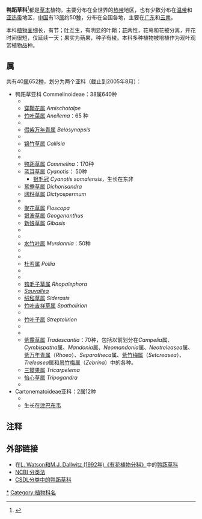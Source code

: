 {{Automatic taxobox
|image = TradescantiaPurpurea3.jpg
|image_caption = [[紫露草|紫露草]] ''Tradescantia purpurea''
|taxon = Commelinaceae
|authority = [[夏尔-弗朗索瓦·布里索·德米尔贝尔|Mirb.]]<ref name=APGIII2009>{{Cite journal |last=Angiosperm Phylogeny Group |year=2009 |title=An update of the Angiosperm Phylogeny Group classification for the orders and families of flowering plants: APG III |journal=Botanical Journal of the Linnean Society |volume=161 |issue=2 |pages=105–121 |url=http://www3.interscience.wiley.com/journal/122630309/abstract |format=PDF |accessdate=2013-06-26 |doi=10.1111/j.1095-8339.2009.00996.x |author= |archive-url=https://wayback.archive-it.org/all/20170525104318/http://onlinelibrary.wiley.com/doi/10.1111/j.1095-8339.2009.00996.x/abstract |archive-date=2017-05-25 |dead-url=yes }}</ref>
|subdivision_ranks = [[属|属]]
|subdivision =  参见[[鴨跖草科屬別列表|屬別列表]]
|type_genus = [[鸭跖草屬|鸭跖草屬]] ''Commelina''
|type_genus_authority = L., 1753
|synonyms = 
*Cartonemataceae <small>Pichon</small>
*Ephemeraceae <small>Batsch</small>
*Tradescantiaceae <small>Salisb.</small>
}}

'''鸭跖草科'''<ref>{{標音|字=蹠|拼音=zhí|中古=cjek}}</ref>都是[[草本|草本]]植物，主要分布在全世界的[[热带|热带]]地区，也有少数分布在[[温带|温带]]和[[亚热带|亚热带]]地区，[[中华人民共和国|中国]]有13[[属|属]]约50[[种|种]]，分布在全国各地，主要在[[广东省|广东]]和[[云南省|云南]]。

本科[[植物|植物]][[茎|茎]]细长，有节；[[叶姓|叶]]互生，有明显的叶鞘；[[华姓|花]]两性，花萼和花被分离，开花时间很短，仅延续一天；果实为蒴果，种子有棱。本科多种植物被培植作为观叶观赏植物品种。

== 属 ==
{{main|鴨跖草科屬別列表}}
共有40[[属|属]]652[[种|种]]，划分为两个亚科（截止到2005年8月）：
* 鸭跖草亚科 Commelinoideae：38属640种
** ''{{tsl|en|Aetheolirion||Aetheolirion}}''
** [[穿鞘花属|穿鞘花属]] ''Amischotolpe''
** [[竹叶菜属|竹叶菜属]] ''Aneilema''：65 种
** ''{{tsl|en|Anthericopsis||Anthericopsis}}''
** [[假紫万年青属|假紫万年青属]] ''Belosynapsis''
** ''{{tsl|en|Buforrestia||Buforrestia}}''
** [[锦竹草属|锦竹草属]] ''Callisia''
** ''{{tsl|en|Cochliostema||Cochliostema}}''
** ''{{tsl|en|Coleotrype||Coleotrype}}''
** [[鸭跖草属|鸭跖草属]] ''Commelina''：170种
** [[蓝耳草属|蓝耳草属]] ''Cyanotis''： 50种
***[[银毛冠|银毛冠]] ''Cyanotis somalensis''，生长在东非
** [[鸳鸯草属|鸳鸯草属]] ''Dichorisandra''
** [[网籽草属|网籽草属]] ''Dictyospermum''
** ''{{tsl|en|Elasis||Elasis}}''
** [[聚花草属|聚花草属]] ''Floscopa''
** [[银波草属|银波草属]] ''Geogenanthus''
** [[新娘草属|新娘草属]] ''Gibasis''
** ''{{tsl|en|Gibasoides||Gibasoides}}''
** ''{{tsl|en|Matudanthus||Matudanthus}}''
** [[水竹叶属|水竹叶属]] ''Murdannia''：50种
** ''{{tsl|en|Palisota||Palisota}}''
** ''{{tsl|en|Plowmanianthus||Plowmanianthus}}''
** [[杜若属|杜若属]] ''Pollia''
** ''{{tsl|en|Polyspatha||Polyspatha}}''
** ''{{tsl|en|Pseudoparis||Pseudoparis}}''
** [[钩毛子草属|钩毛子草属]] ''Rhopalephora''
** ''[[独焰草属|Sauvallea]]''
** [[绒毡草属|绒毡草属]] ''Siderasis''
** [[竹叶吉祥草属|竹叶吉祥草属]] ''Spatholirion''
** ''{{tsl|en|Stanfieldiella||Stanfieldiella}}''
** [[竹叶子属|竹叶子属]] ''Streptolirion''
** ''{{tsl|en|Thyrsanthemum||Thyrsanthemum}}''
** ''{{tsl|en|Tinantia||Tinantia}}''
** [[紫露草属|紫露草属]] ''Tradescantia''：70种，包括以前划分在''Campelia''属、 ''Cymbispatha''属、''Mandonia''属、''Neomandonia''属、''Neotreleasea''属、[[紫万年青属|紫万年青属]]（''Rhoeo''）、''Separotheca''属、[[紫竹梅属|紫竹梅属]]（''Setcreasea''）、''Treleasea''属和[[吊竹梅属|吊竹梅属]]（''Zebrina''）中的各种。
** [[三瓣果属|三瓣果属]] ''Tricarpelema''
** [[怡心草属|怡心草属]] ''Tripogandra''
** ''{{tsl|en|Weldenia||Weldenia}}''
* Cartonematoideae亚科：2属12种
** ''{{tsl|en|Cartonema||Cartonema}}''
** ''{{tsl|en|Triceratella||Triceratella}}''生长在[[津巴布韦|津巴布韦]]

== 注释 ==
<references />

== 外部链接 ==
{{commons category|Commelinaceae}}
* 在[http://delta-intkey.com/angio/ L. Watson和M.J. Dallwitz (1992年)《有花植物分科》]{{Wayback|url=http://delta-intkey.com/angio/ |date=20070103200438 }}中的[http://delta-intkey.com/angio/www/commelin.htm 鸭跖草科]{{Wayback|url=http://delta-intkey.com/angio/www/commelin.htm |date=20070206095340 }} 
* [http://www.ncbi.nlm.nih.gov/Taxonomy/Browser/wwwtax.cgi?mode=Tree&id=4740&lvl=3&lin=f&keep=1&srchmode=1&unlock NCBI 分类法]{{Wayback|url=http://www.ncbi.nlm.nih.gov/Taxonomy/Browser/wwwtax.cgi?mode=Tree&id=4740&lvl=3&lin=f&keep=1&srchmode=1&unlock |date=20171129125319 }}
* [http://www.csdl.tamu.edu/FLORA/cgi/gateway_family?fam=Commelinaceae CSDL分类中的鸭跖草科]{{Wayback|url=http://www.csdl.tamu.edu/FLORA/cgi/gateway_family?fam=Commelinaceae |date=20070205034659 }}
{{Taxonbar|from=Q156674}}

[[Category:鸭跖草科|*]]
[[Category:植物科名|Category:植物科名]]